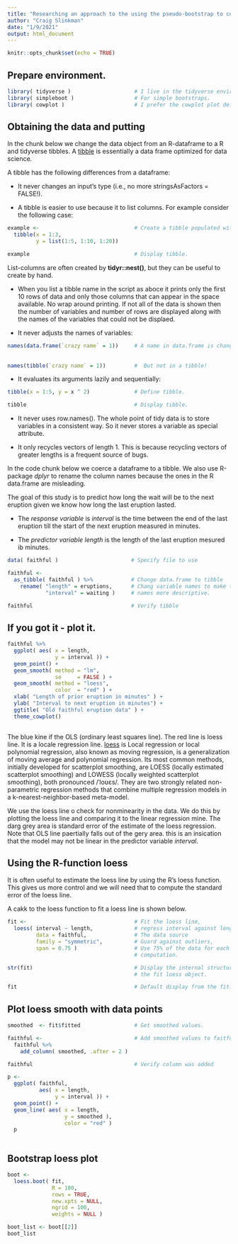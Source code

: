 ```yaml
---
title: "Researching an approach to the using the pseudo-bootstrap to computed confidence interval lines for loess"
author: "Craig Slinkman"
date: "1/9/2021"
output: html_document
---
```


```r
knitr::opts_chunk$set(echo = TRUE)
```

## Prepare environment.

```r
library( tidyverse )                    # I live in the tidyverse environment.
library( simpleboot )                   # For simple bootstraps.
library( cowplot )                      # I prefer the cowplot plot defaults.
```

## Obtaining the data and putting 

In the chunk below we change the data object from an R-dataframe to a R and tidyverse tibbles.  A [tibble](https://tibble.tidyverse.org/articles/tibble.html) is essentially a data frame optimized for data science.  

A tibble has the following differences from a dataframe:

* It never changes an input’s type (i.e., no more stringsAsFactors = FALSE!).

* A tibble is easier to use because it to list columns.  For example consider
the following case:

```r
example <-                              # Create a tibble populated with data.
  tibble(x = 1:3, 
         y = list(1:5, 1:10, 1:20))

example                                 # Display tibble.
```

List-columns are often created by **tidyr::nest()**, but they can be useful to create by hand.

* When you list a tibble name in the script as aboce it prints only the first 10 rows of data and only those columns that can appear in the space available.  No wrap around printing.  If not all of the data is shown then the number of variables and number of rows are displayed along with the names of the variables that could not be displaed.

* It never adjusts the names of variables:

```r
names(data.frame(`crazy name` = 1))     # A name in data.frame is changed.
                                       
  
names(tibble(`crazy name` = 1))         #  But not in a tibble!
```

* It evaluates its arguments lazily and sequentially:

```r
tibble(x = 1:5, y = x ^ 2)              # Define tibble.

tibble                                  # Display tibble.
```  

* It never uses row.names(). The whole point of tidy data is to store variables in a consistent way. So it never stores a variable as special attribute.

* It only recycles vectors of length 1. This is because recycling vectors of greater lengths is a frequent source of bugs.

In the code chunk below we coerce a dataframe to a tibble.  We also use R-package *dplyr* to rename the column names because the ones in the R data.frame are misleading.

The goal of this study is to predict how long the wait will be to the next eruption given we know how long the last eruption lasted.  

* The *response variable* is $interval$ is the time between the end of the last eruption till the start of the next eruption measured in minutes.

* The *predictor variable* $length$ is the length of the last eruption mesured ib minutes.

```r
data( faithful )                       # Specify file to use

faithful <-                            
  as_tibble( faithful ) %>%            # Change data.frame to tibble
    rename( "length" = eruptions,      # Chang variable names to make the
            "interval" = waiting )     # names more descriptive.

faithful                               # Verify tibble
```

## If you got it - plot it.

```r
faithful %>% 
  ggplot( aes( x = length,
               y = interval )) +
  geom_point() +
  geom_smooth( method = "lm",
               se     = FALSE ) +
  geom_smooth( method = "loess",
               color  = "red" ) +
  xlab( "Length of prior eruption in minutes" ) +
  ylab( "Interval to next eruption in minutes") +
  ggtitle( "Old faithful eruption data" ) +
  theme_cowplot()
  
```


The blue kine if the OLS (ordinary least squares line).  The red line is loess line.  It is a locale regression line. [loess](https://en.wikipedia.org/wiki/Local_regression) is Local regression or local polynomial regression, also known as moving regression, is a generalization of moving average and polynomial regression. Its most common methods, initially developed for scatterplot smoothing, are LOESS (locally estimated scatterplot smoothing) and LOWESS (locally weighted scatterplot smoothing), both pronounced /ˈloʊɛs/. They are two strongly related non-parametric regression methods that combine multiple regression models in a k-nearest-neighbor-based meta-model. 

We use the loess line o check for nonminearity in the data.  We do this by plotting the loess line and comparing it to the linear regression mine.  The darg grey area is standard error of the estimate of the loess regression.  Note that OLS line paertially falls out of the gery area.  this is an insication that the model may not be linear in the predictor variable $interval$.

## Using the R-function loess

It is often useful to estimate the loess line by using the R's loess function.  This gives us more control and we will need that to compute the standard error of the loess line.

A cakk to the loess function to fit a loess line is shown below.

```r
fit <-                                  # Fit the loess line,
  loess( interval ~ length,             # regress interval against length
         data = faithful,               # The data source
         family = "symmetric",          # Guard against outliers,
         span = 0.75 )                  # Use 75% of the data for each 
                                        # computation.

str(fit)                                # Display the internal structure of 
                                        # the fit loess object.

fit                                     # Default display from the fit.

```

## Plot loess smooth with data points

```r

smoothed  <- fit$fitted                 # Get smoothed values.                    

faithful <-                             # Add smoothed values to faitful tibble.
  faithful %>% 
    add_column( smoothed, .after = 2 )

faithful                                # Verify column was added

p <-
  ggplot( faithful,
          aes( x = length,
               y = interval )) +
  geom_point() +
  geom_line( aes( x = length,
                  y = smoothed ),
                  color = "red" )
  p
  
```

## Bootstrap loess plot

```r
boot <- 
  loess.boot( fit, 
              R = 100, 
              rows = TRUE, 
              new.xpts = NULL, 
              ngrid = 100,
              weights = NULL )
```


```r

boot_list <- boot[[2]]
boot_list






```




